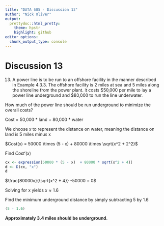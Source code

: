 ```yaml
---
title: "DATA 605 - Discussion 13"
author: "Nick Oliver"
output:
  prettydoc::html_pretty:
    theme: hpstr
    highlight: github
editor_options: 
  chunk_output_type: console
---
```


# Discussion 13

13. A power line is to be run to an offshore facility in the manner described in Example 4.3.3. The offshore facility is 2 miles at sea and 5 miles along the shoreline from the power plant. It costs \$50,000 per mile to lay a power line underground and $80,000 to run the line underwater.

How much of the power line should be run underground to minimize the overall costs?

Cost = 50,000 * land + 80,000 * water

We choose $x$ to represent the distance on water, meaning the distance on land is 5 miles minus x

$Cost(x) = 50000 \times (5 - x)  + 80000 \times \sqrt{x^2 + 2^2}$

Find $Cost'(x)$
```r
cx <- expression(50000 * (5 - x)  + 80000 * sqrt(x^2 + 4))
d <- D(cx, "x")
d
```
$\frac{80000x}{\sqrt{x^2 + 4}} -50000 = 0$

Solving for x yields $x \approx 1.6$

Find the minimum underground distance by simply subtracting 5 by 1.6
```r
(5 - 1.6)
```
**Approximately 3.4 miles should be underground.**